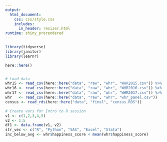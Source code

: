 ```yaml
---
output: 
  html_document:
    css: css/style.css
    includes:
      in_header: resizer.html
runtime: shiny_prerendered
---
```

  
```r
library(tidyverse)
library(janitor)
library(learnr)

here::here()


# Load data
whr15 <- read_csv(here::here("data", "raw", "whr", "WHR2015.csv")) %>% clean_names()
whr16 <- read_csv(here::here("data", "raw", "whr", "WHR2016.csv")) %>% clean_names()
whr17 <- read_csv(here::here("data", "raw", "whr", "WHR2017.csv")) %>% clean_names()
whr   <- read_csv(here::here("data", "raw", "whr", "whr_panel.csv"))
census <- read_rds(here::here("data", "final", "census.RDS"))  

# Create vars for Intro to R session
v1 <- c(1,2,3,4,5)
v2 <- 1:5
df1 <- data.frame(v1, v2)
str_vec <- c("R", "Python", "SAS", "Excel", "Stata")
inc_below_avg <- whr$happiness_score < mean(whr$happiness_score)
```


```r

```

